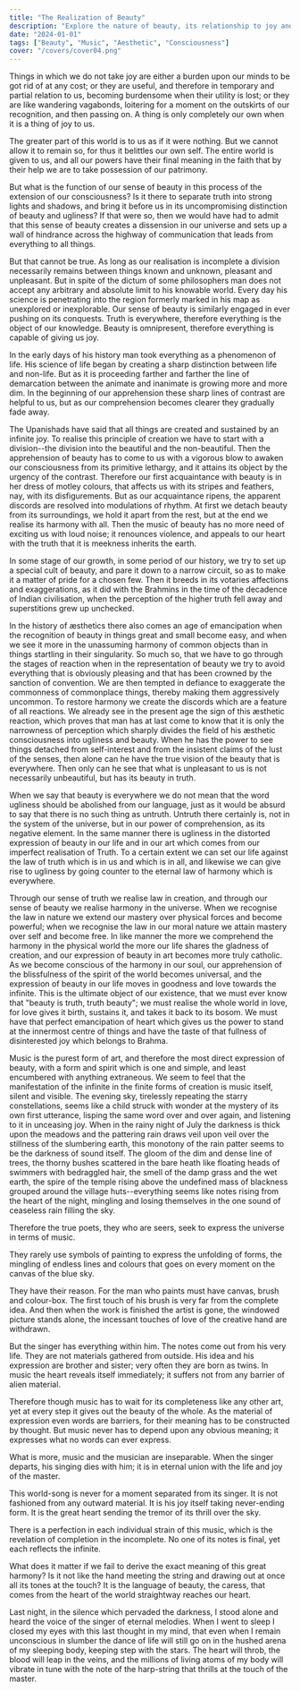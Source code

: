 ```yaml
---
title: "The Realization of Beauty"
description: "Explore the nature of beauty, its relationship to joy and truth, and how music embodies pure expression, connecting deeply with the essence of life and existence."
date: "2024-01-01"
tags: ["Beauty", "Music", "Aesthetic", "Consciousness"]
cover: "/covers/cover04.png"
---
```


Things in which we do not take joy are either a burden upon our minds to be got rid of at any cost; or they are useful, and therefore in temporary and partial relation to us, becoming burdensome when their utility is lost; or they are like wandering vagabonds, loitering for a moment on the outskirts of our recognition, and then passing on. A thing is only completely our own when it is a thing of joy to us.

The greater part of this world is to us as if it were nothing. But we cannot allow it to remain so, for thus it belittles our own self. The entire world is given to us, and all our powers have their final meaning in the faith that by their help we are to take possession of our patrimony.

But what is the function of our sense of beauty in this process of the extension of our consciousness? Is it there to separate truth into strong lights and shadows, and bring it before us in its uncompromising distinction of beauty and ugliness? If that were so, then we would have had to admit that this sense of beauty creates a dissension in our universe and sets up a wall of hindrance across the highway of communication that leads from everything to all things.

But that cannot be true. As long as our realisation is incomplete a division necessarily remains between things known and unknown, pleasant and unpleasant. But in spite of the dictum of some philosophers man does not accept any arbitrary and absolute limit to his knowable world. Every day his science is penetrating into the region formerly marked in his map as unexplored or inexplorable. Our sense of beauty is similarly engaged in ever pushing on its conquests. Truth is everywhere, therefore everything is the object of our knowledge. Beauty is omnipresent, therefore everything is capable of giving us joy.

In the early days of his history man took everything as a phenomenon of life. His science of life began by creating a sharp distinction between life and non-life. But as it is proceeding farther and farther the line of demarcation between the animate and inanimate is growing more and more dim. In the beginning of our apprehension these sharp lines of contrast are helpful to us, but as our comprehension becomes clearer they gradually fade away.

The Upanishads have said that all things are created and sustained by an infinite joy. To realise this principle of creation we have to start with a division--the division into the beautiful and the non-beautiful. Then the apprehension of beauty has to come to us with a vigorous blow to awaken our consciousness from its primitive lethargy, and it attains its object by the urgency of the contrast. Therefore our first acquaintance with beauty is in her dress of motley colours, that affects us with its stripes and feathers, nay, with its disfigurements. But as our acquaintance ripens, the apparent discords are resolved into modulations of rhythm. At first we detach beauty from its surroundings, we hold it apart from the rest, but at the end we realise its harmony with all. Then the music of beauty has no more need of exciting us with loud noise; it renounces violence, and appeals to our heart with the truth that it is meekness inherits the earth.

In some stage of our growth, in some period of our history, we try to set up a special cult of beauty, and pare it down to a narrow circuit, so as to make it a matter of pride for a chosen few. Then it breeds in its votaries affections and exaggerations, as it did with the Brahmins in the time of the decadence of Indian civilisation, when the perception of the higher truth fell away and superstitions grew up unchecked.

In the history of æsthetics there also comes an age of emancipation when the recognition of beauty in things great and small become easy, and when we see it more in the unassuming harmony of common objects than in things startling in their singularity. So much so, that we have to go through the stages of reaction when in the representation of beauty we try to avoid everything that is obviously pleasing and that has been crowned by the sanction of convention. We are then tempted in defiance to exaggerate the commonness of commonplace things, thereby making them aggressively uncommon. To restore harmony we create the discords which are a feature of all reactions. We already see in the present age the sign of this æsthetic reaction, which proves that man has at last come to know that it is only the narrowness of perception which sharply divides the field of his æsthetic consciousness into ugliness and beauty. When he has the power to see things detached from self-interest and from the insistent claims of the lust of the senses, then alone can he have the true vision of the beauty that is everywhere. Then only can he see that what is unpleasant to us is not necessarily unbeautiful, but has its beauty in truth.

When we say that beauty is everywhere we do not mean that the word ugliness should be abolished from our language, just as it would be absurd to say that there is no such thing as untruth. Untruth there certainly is, not in the system of the universe, but in our power of comprehension, as its negative element. In the same manner there is ugliness in the distorted expression of beauty in our life and in our art which comes from our imperfect realisation of Truth. To a certain extent we can set our life against the law of truth which is in us and which is in all, and likewise we can give rise to ugliness by going counter to the eternal law of harmony which is everywhere.

Through our sense of truth we realise law in creation, and through our sense of beauty we realise harmony in the universe. When we recognise the law in nature we extend our mastery over physical forces and become powerful; when we recognise the law in our moral nature we attain mastery over self and become free. In like manner the more we comprehend the harmony in the physical world the more our life shares the gladness of creation, and our expression of beauty in art becomes more truly catholic. As we become conscious of the harmony in our soul, our apprehension of the blissfulness of the spirit of the world becomes universal, and the expression of beauty in our life moves in goodness and love towards the infinite. This is the ultimate object of our existence, that we must ever know that "beauty is truth, truth beauty"; we must realise the whole world in love, for love gives it birth, sustains it, and takes it back to its bosom. We must have that perfect emancipation of heart which gives us the power to stand at the innermost centre of things and have the taste of that fullness of disinterested joy which belongs to Brahma.

Music is the purest form of art, and therefore the most direct expression of beauty, with a form and spirit which is one and simple, and least encumbered with anything extraneous. We seem to feel that the manifestation of the infinite in the finite forms of creation is music itself, silent and visible. The evening sky, tirelessly repeating the starry constellations, seems like a child struck with wonder at the mystery of its own first utterance, lisping the same word over and over again, and listening to it in unceasing joy. When in the rainy night of July the darkness is thick upon the meadows and the pattering rain draws veil upon veil over the stillness of the slumbering earth, this monotony of the rain patter seems to be the darkness of sound itself. The gloom of the dim and dense line of trees, the thorny bushes scattered in the bare heath like floating heads of swimmers with bedraggled hair, the smell of the damp grass and the wet earth, the spire of the temple rising above the undefined mass of blackness grouped around the village huts--everything seems like notes rising from the heart of the night, mingling and losing themselves in the one sound of ceaseless rain filling the sky.

Therefore the true poets, they who are seers, seek to express the universe in terms of music.

They rarely use symbols of painting to express the unfolding of forms, the mingling of endless lines and colours that goes on every moment on the canvas of the blue sky.

They have their reason. For the man who paints must have canvas, brush and colour-box. The first touch of his brush is very far from the complete idea. And then when the work is finished the artist is gone, the windowed picture stands alone, the incessant touches of love of the creative hand are withdrawn.

But the singer has everything within him. The notes come out from his very life. They are not materials gathered from outside. His idea and his expression are brother and sister; very often they are born as twins. In music the heart reveals itself immediately; it suffers not from any barrier of alien material.

Therefore though music has to wait for its completeness like any other art, yet at every step it gives out the beauty of the whole. As the material of expression even words are barriers, for their meaning has to be constructed by thought. But music never has to depend upon any obvious meaning; it expresses what no words can ever express.

What is more, music and the musician are inseparable. When the singer departs, his singing dies with him; it is in eternal union with the life and joy of the master.

This world-song is never for a moment separated from its singer. It is not fashioned from any outward material. It is his joy itself taking never-ending form. It is the great heart sending the tremor of its thrill over the sky.

There is a perfection in each individual strain of this music, which is the revelation of completion in the incomplete. No one of its notes is final, yet each reflects the infinite.

What does it matter if we fail to derive the exact meaning of this great harmony? Is it not like the hand meeting the string and drawing out at once all its tones at the touch? It is the language of beauty, the caress, that comes from the heart of the world straightway reaches our heart.

Last night, in the silence which pervaded the darkness, I stood alone and heard the voice of the singer of eternal melodies. When I went to sleep I closed my eyes with this last thought in my mind, that even when I remain unconscious in slumber the dance of life will still go on in the hushed arena of my sleeping body, keeping step with the stars. The heart will throb, the blood will leap in the veins, and the millions of living atoms of my body will vibrate in tune with the note of the harp-string that thrills at the touch of the master.